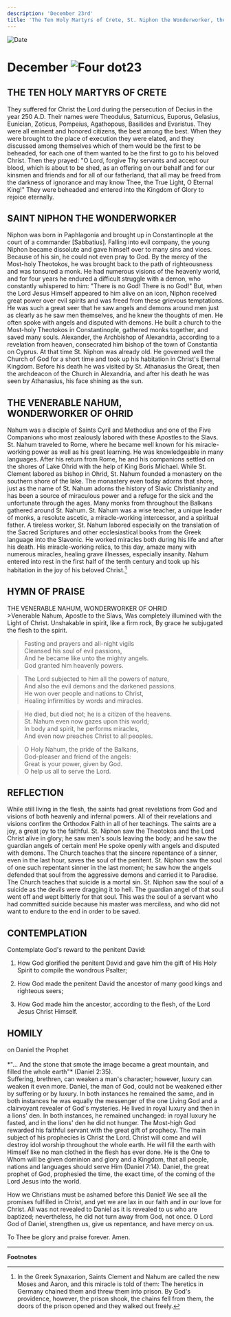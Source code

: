 ```yaml
---
description: 'December 23rd'
title: 'The Ten Holy Martyrs of Crete, St. Niphon the Wonderworker, the Venerable Nahum, Wonderworker of Ohrid'
---
```


<RunningHead />
<Image src="/title-imprint.png" height={68} width={50} alt="Date" className="title-imprint"/>

# <div id="date">December <Image className="four-dot" src="/four-dot.png" height={15} width={15} alt="Four dot" />23</div>

## THE TEN HOLY MARTYRS OF CRETE

They suffered for Christ the Lord during the persecution of Decius in the year 250 A.D. Their names were Theodulus, Saturnicus, Euporus, Gelasius, Eunician, Zoticus, Pompeius, Agathopous, Basilides and Evaristus. They were all eminent and honored citizens, the best among the best. When they were brought to the place of execution they were elated, and they discussed among themselves which of them would be the first to be beheaded, for each one of them wanted to be the first to go to his beloved Christ. Then they prayed: "O Lord, forgive Thy servants and accept our blood, which is about to be shed, as an offering on our behalf and for our kinsmen and friends and for all of our fatherland, that all may be freed from the darkness of ignorance and may know Thee, the True Light, O Eternal King!" They were beheaded and entered into the Kingdom of Glory to rejoice eternally.

## SAINT NIPHON THE WONDERWORKER

Niphon was born in Paphlagonia and brought up in Constantinople at the court of a commander [Sabbatius]. Falling into evil company, the young Niphon became dissolute and gave himself over to many sins and vices. Because of his sin, he could not even pray to God. By the mercy of the Most-holy Theotokos, he was brought back to the path of righteousness and was tonsured a monk. He had numerous visions of the heavenly world, and for four years he endured a difficult struggle with a demon, who constantly whispered to him: "There is no God! There is no God!" But, when the Lord Jesus Himself appeared to him alive on an icon, Niphon received great power over evil spirits and was freed from these grievous temptations. He was such a great seer that he saw angels and demons around men just as clearly as he saw men themselves, and he knew the thoughts of men. He often spoke with angels and disputed with demons. He built a church to the Most-holy Theotokos in Constantinople, gathered monks together, and saved many souls. Alexander, the Archbishop of Alexandria, according to a revelation from heaven, consecrated him bishop of the town of Constantia on Cyprus. At that time St. Niphon was already old. He governed well the Church of God for a short time and took up his habitation in Christ's Eternal Kingdom. Before his death he was visited by St. Athanasius the Great, then the archdeacon of the Church in Alexandria, and after his death he was seen by Athanasius, his face shining as the sun.

## THE VENERABLE NAHUM,<br />WONDERWORKER OF OHRID

Nahum was a disciple of Saints Cyril and Methodius and one of the Five Companions who most zealously labored with these Apostles to the Slavs. St. Nahum traveled to Rome, where he became well known for his miracle-working power as well as his great learning. He was knowledgeable in many languages. After his return from Rome, he and his companions settled on the shores of Lake Ohrid with the help of King Boris Michael. While St. Clement labored as bishop in Ohrid, St. Nahum founded a monastery on the southern shore of the lake. The monastery even today adorns that shore, just as the name of St. Nahum adorns the history of Slavic Christianity and has been a source of miraculous power and a refuge for the sick and the unfortunate through the ages. Many monks from throughout the Balkans gathered around St. Nahum. St. Nahum was a wise teacher, a unique leader of monks, a resolute ascetic, a miracle-working intercessor, and a spiritual father. A tireless worker, St. Nahum labored especially on the translation of the Sacred Scriptures and other ecclesiastical books from the Greek language into the Slavonic. He worked miracles both during his life and after his death. His miracle-working relics, to this day, amaze many with numerous miracles, healing grave illnesses, especially insanity. Nahum entered into rest in the first half of the tenth century and took up his habitation in the joy of his beloved Christ.[^1]


## HYMN OF PRAISE
<div style={{textAlign:'center', color:'crimson', fontWeight:'bold'}}>
THE VENERABLE NAHUM, WONDERWORKER OF OHRID
</div>
>Venerable Nahum, Apostle to the Slavs,  
Was completely illumined with the Light of Christ.  
Unshakable in spirit, like a firm rock,  
By grace he subjugated the flesh to the spirit.  
  
>Fasting and prayers and all-night vigils  
Cleansed his soul of evil passions,  
And he became like unto the mighty angels.  
God granted him heavenly powers.  
  
>The Lord subjected to him all the powers of nature,  
And also the evil demons and the darkened passions.  
He won over people and nations to Christ,  
Healing infirmities by words and miracles.  
  
>He died, but died not; he is a citizen of the heavens.  
St. Nahum even now gazes upon this world;  
In body and spirit, he performs miracles,  
And even now preaches Christ to all peoples.  
  
>O Holy Nahum, the pride of the Balkans,  
God-pleaser and friend of the angels:  
Great is your power, given by God.  
O help us all to serve the Lord.  


## REFLECTION

While still living in the flesh, the saints had great revelations from God and visions of both heavenly and infernal powers. All of their revelations and visions confirm the Orthodox Faith in all of her teachings. The saints are a joy, a great joy to the faithful. St. Niphon saw the Theotokos and the Lord Christ alive in glory; he saw men's souls leaving the body; and he saw the guardian angels of certain men! He spoke openly with angels and disputed with demons. The Church teaches that the sincere repentance of a sinner, even in the last hour, saves the soul of the penitent. St. Niphon saw the soul of one such repentant sinner in the last moment; he saw how the angels defended that soul from the aggressive demons and carried it to Paradise. The Church teaches that suicide is a mortal sin. St. Niphon saw the soul of a suicide as the devils were dragging it to hell. The guardian angel of that soul went off and wept bitterly for that soul. This was the soul of a servant who had committed suicide because his master was merciless, and who did not want to endure to the end in order to be saved.


## CONTEMPLATION

Contemplate God's reward to the penitent David:

1. How God glorified the penitent David and gave him the gift of His Holy Spirit to compile the wondrous Psalter;

2. How God made the penitent David the ancestor of many good kings and righteous seers;

3. How God made him the ancestor, according to the flesh, of the Lord Jesus Christ Himself.


## HOMILY
<div style={{textAlign:'center', color:'crimson', fontWeight:'bold'}}>
on Daniel the Prophet
</div>
<br />
<div style={{textAlign:'right'}}>
*"… And the stone that smote the image became a great mountain, and filled the whole earth"* (Daniel 2:35).
</div>
Suffering, brethren, can weaken a man's character; however, luxury can weaken it even more. Daniel, the man of God, could not be weakened either by suffering or by luxury. In both instances he remained the same, and in both instances he was equally the messenger of the one Living God and a clairvoyant revealer of God's mysteries. He lived in royal luxury and then in a lions' den. In both instances, he remained unchanged: in royal luxury he fasted, and in the lions' den he did not hunger. The Most-high God rewarded his faithful servant with the great gift of prophecy. The main subject of his prophecies is Christ the Lord. Christ will come and will destroy idol worship throughout the whole earth. He will fill the earth with Himself like no man clothed in the flesh has ever done. He is the One to Whom will be given dominion and glory and a Kingdom, that all people, nations and languages should serve Him (Daniel 7:14). Daniel, the great prophet of God, prophesied the time, the exact time, of the coming of the Lord Jesus into the world.

How we Christians must be ashamed before this Daniel! We see all the promises fulfilled in Christ, and yet we are lax in our faith and in our love for Christ. All was not revealed to Daniel as it is revealed to us who are baptized; nevertheless, he did not turn away from God, not once. O Lord God of Daniel, strengthen us, give us repentance, and have mercy on us.

To Thee be glory and praise forever. Amen.

---
**Footnotes**

[^1]: In the Greek Synaxarion, Saints Clement and Nahum are called the new Moses and Aaron, and this miracle is told of them: The heretics in Germany chained them and threw them into prison. By God's providence, however, the prison shook, the chains fell from them, the doors of the prison opened and they walked out freely.